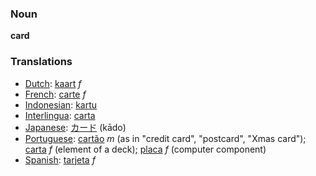 === Noun ===

'''card'''

=== Translations ===
*[[Dutch]]: [[kaart]] ''f''
*[[French]]: [[carte]] ''f''
*[[Indonesian]]: [[kartu]]
*[[Interlingua]]: [[carta]]
*[[Japanese]]: [[カード]] (kādo)
*[[Portuguese]]: [[cartão]] ''m'' (as in "credit card", "postcard", "Xmas card"); [[carta]] ''f'' (element of a deck); [[placa]] ''f'' (computer component)
*[[Spanish]]: [[tarjeta]] ''f''